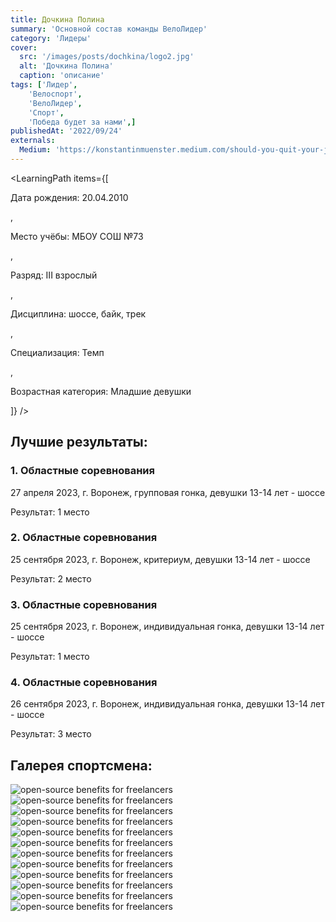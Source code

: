```yaml
---
title: Дочкина Полина
summary: 'Основной состав команды ВелоЛидер'
category: 'Лидеры'
cover:
  src: '/images/posts/dochkina/logo2.jpg'
  alt: 'Дочкина Полина'
  caption: 'описание'
tags: ['Лидер',
    'Велоспорт',
    'ВелоЛидер',
    'Спорт',
    'Победа будет за нами',]
publishedAt: '2022/09/24'
externals:
  Medium: 'https://konstantinmuenster.medium.com/should-you-quit-your-job-for-your-side-project-ed77985431c'
---
```

<LearningPath
  items={[
    <p>Дата рождения: 20.04.2010</p>,
    <p>Место учёбы: МБОУ СОШ №73</p>,
    <p>Разряд: III взрослый</p>,
    <p>Дисциплина: шоссе, байк, трек</p>,
    <p>Специализация: Темп</p>,
    <p>Возрастная категория: Младшие девушки</p>
  ]}
/>

## Лучшие результаты:

### 1. Областные соревнования 

27 апреля 2023, г. Воронеж, групповая гонка, девушки 13-14 лет - шоссе

Результат: 1 место

### 2. Областные соревнования 

25 сентября 2023, г. Воронеж, критериум, девушки 13-14 лет - шоссе

Результат: 2 место

### 3. Областные соревнования 

25 сентября 2023, г. Воронеж, индивидуальная гонка, девушки 13-14 лет - шоссе

Результат: 1 место

### 4. Областные соревнования 

26 сентября 2023, г. Воронеж, индивидуальная гонка, девушки 13-14 лет - шоссе

Результат: 3 место


## Галерея спортсмена:
<Image
  src="/images/posts/dochkina/1.jpg"
  alt="open-source benefits for freelancers"
/>
<Image
  src="/images/posts/dochkina/2.jpg"
  alt="open-source benefits for freelancers"
/>
<Image
  src="/images/posts/dochkina/3.jpg"
  alt="open-source benefits for freelancers"
/>
<Image
  src="/images/posts/dochkina/4.jpg"
  alt="open-source benefits for freelancers"
/>
<Image
  src="/images/posts/dochkina/5.jpg"
  alt="open-source benefits for freelancers"
/>
<Image
  src="/images/posts/dochkina/6.jpg"
  alt="open-source benefits for freelancers"
/>
<Image
  src="/images/posts/dochkina/7.jpg"
  alt="open-source benefits for freelancers"
/>
<Image
  src="/images/posts/dochkina/8.jpg"
  alt="open-source benefits for freelancers"
/>
<Image
  src="/images/posts/dochkina/9.jpg"
  alt="open-source benefits for freelancers"
/>
<Image
  src="/images/posts/dochkina/10.jpg"
  alt="open-source benefits for freelancers"
/>
<Image
  src="/images/posts/dochkina/11.jpg"
  alt="open-source benefits for freelancers"
/>
<Image
  src="/images/posts/dochkina/12.jpg"
  alt="open-source benefits for freelancers"
/>



